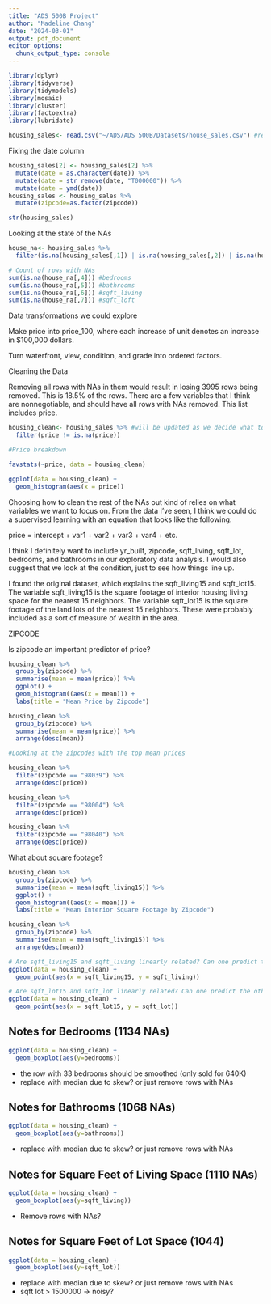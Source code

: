 ```yaml
---
title: "ADS 500B Project"
author: "Madeline Chang"
date: "2024-03-01"
output: pdf_document
editor_options: 
  chunk_output_type: console
---
```



```r
library(dplyr)
library(tidyverse) 
library(tidymodels)
library(mosaic) 
library(cluster)  
library(factoextra)
library(lubridate)
```

```r
housing_sales<- read.csv("~/ADS/ADS 500B/Datasets/house_sales.csv") #reading in data
```

Fixing the date column

```r
housing_sales[2] <- housing_sales[2] %>%
  mutate(date = as.character(date)) %>%
  mutate(date = str_remove(date, "T000000")) %>%
  mutate(date = ymd(date))
housing_sales <- housing_sales %>%
  mutate(zipcode=as.factor(zipcode))

str(housing_sales)
```

Looking at the state of the NAs

```r
house_na<- housing_sales %>%
  filter(is.na(housing_sales[,1]) | is.na(housing_sales[,2]) | is.na(housing_sales[,3]) | is.na(housing_sales[,4]) | is.na(housing_sales[,5]) | is.na(housing_sales[,6]) | is.na(housing_sales[,7]) | is.na(housing_sales[,8]) | is.na(housing_sales[,9]) | is.na(housing_sales[,10])| is.na(housing_sales[,11]) | is.na(housing_sales[,12]) | is.na(housing_sales[,13]) | is.na(housing_sales[,14]) | is.na(housing_sales[,15]) | is.na(housing_sales[,16]) | is.na(housing_sales[,17]) | is.na(housing_sales[,18]) | is.na(housing_sales[,19]) | is.na(housing_sales[,20]) | is.na(housing_sales[,21]))
```

```r
# Count of rows with NAs
sum(is.na(house_na[,4])) #bedrooms
sum(is.na(house_na[,5])) #bathrooms
sum(is.na(house_na[,6])) #sqft_living
sum(is.na(house_na[,7])) #sqft_loft
```

Data transformations we could explore

Make price into price_100, where each increase of unit denotes an increase in $100,000 dollars.

Turn waterfront, view, condition, and grade into ordered factors.





Cleaning the Data

Removing all rows with NAs in them would result in losing 3995 rows being removed. This is 18.5% of the rows. There are a few variables that I think are nonnegotiable, and should have all rows with NAs removed. This list includes price.


```r
housing_clean<- housing_sales %>% #will be updated as we decide what to do with NAs
  filter(price != is.na(price))
```


```r
#Price breakdown

favstats(~price, data = housing_clean)

ggplot(data = housing_clean) +
  geom_histogram(aes(x = price))
```

Choosing how to clean the rest of the NAs out kind of relies on what variables we want to focus on. From the data I've seen, I think we could do a supervised learning with an equation that looks like the following:

price = intercept + var1 + var2 + var3 + var4 + etc.

I think I definitely want to include yr_built, zipcode, sqft_living, sqft_lot, bedrooms, and bathrooms in our exploratory data analysis. I would also suggest that we look at the condition, just to see how things line up.

I found the original dataset, which explains the sqft_living15 and sqft_lot15. The variable sqft_living15 is the square footage of interior housing living space for the nearest 15 neighbors. The variable sqft_lot15 is the square footage of the land lots of the nearest 15 neighbors. These were probably included as a sort of measure of wealth in the area.

ZIPCODE

Is zipcode an important predictor of price? 

```r
housing_clean %>%
  group_by(zipcode) %>%
  summarise(mean = mean(price)) %>%
  ggplot() +
  geom_histogram((aes(x = mean))) +
  labs(title = "Mean Price by Zipcode")

housing_clean %>%
  group_by(zipcode) %>%
  summarise(mean = mean(price)) %>%
  arrange(desc(mean))
```

```r
#Looking at the zipcodes with the top mean prices

housing_clean %>%
  filter(zipcode == "98039") %>%
  arrange(desc(price))

housing_clean %>%
  filter(zipcode == "98004") %>%
  arrange(desc(price))

housing_clean %>%
  filter(zipcode == "98040") %>%
  arrange(desc(price))
```

What about square footage?

```r
housing_clean %>%
  group_by(zipcode) %>%
  summarise(mean = mean(sqft_living15)) %>%
  ggplot() +
  geom_histogram((aes(x = mean))) +
  labs(title = "Mean Interior Square Footage by Zipcode")

housing_clean %>%
  group_by(zipcode) %>%
  summarise(mean = mean(sqft_living15)) %>%
  arrange(desc(mean))
```


```r
# Are sqft_living15 and sqft_living linearly related? Can one predict the other?
ggplot(data = housing_clean) +
  geom_point(aes(x = sqft_living15, y = sqft_living))

# Are sqft_lot15 and sqft_lot linearly related? Can one predict the other?
ggplot(data = housing_clean) +
  geom_point(aes(x = sqft_lot15, y = sqft_lot))
```


## Notes for Bedrooms (1134 NAs)

```r

ggplot(data = housing_clean) +
  geom_boxplot(aes(y=bedrooms))
```

- the row with 33 bedrooms should be smoothed (only sold for 640K)
- replace with median due to skew? or just remove rows with NAs


## Notes for Bathrooms (1068 NAs)

```r
ggplot(data = housing_clean) +
  geom_boxplot(aes(y=bathrooms))
```

- replace with median due to skew? or just remove rows with NAs


## Notes for Square Feet of Living Space (1110 NAs)

```r
ggplot(data = housing_clean) +
  geom_boxplot(aes(y=sqft_living))
```

- Remove rows with NAs?

## Notes for Square Feet of Lot Space (1044)

```r
ggplot(data = housing_clean) +
  geom_boxplot(aes(y=sqft_lot))
```

- replace with median due to skew? or just remove rows with NAs
- sqft lot > 1500000 -> noisy?

